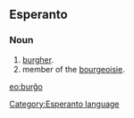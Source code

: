 ==Esperanto==
===Noun===
# [[burgher]].
# member of the [[bourgeoisie]].

[[eo:burĝo]]
[[Category:Esperanto language]]
{{Universala Vortaro}}